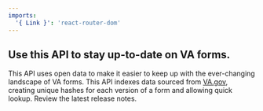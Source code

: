 ```yaml
---
imports:
  '{ Link }': 'react-router-dom'
---
```


## Use this API to stay up-to-date on VA forms.

This API uses open data to make it easier to keep up with the ever-changing landscape of VA forms. This API indexes data sourced from [VA.gov](https://www.va.gov/vaforms/search_action.asp), creating unique hashes for each version of a form and allowing quick lookup. <Link to="/release-notes/vaForms">Review the latest release notes</Link>.

